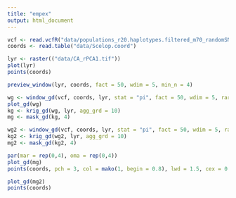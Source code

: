 ```yaml
---
title: "empex"
output: html_document
---
```

```r
vcf <- read.vcfR("data/populations_r20.haplotypes.filtered_m70_randomSNP.vcf")
coords <- read.table("data/Scelop.coord")

lyr <- raster(("data/CA_rPCA1.tif"))
plot(lyr)
points(coords)
```

```r
preview_window(lyr, coords, fact = 50, wdim = 5, min_n = 4)

wg <- window_gd(vcf, coords, lyr, stat = "pi", fact = 50, wdim = 5, rarify = TRUE, rarify_n = 4, rarify_nit = 5)
plot_gd(wg)
kg <- krig_gd(wg, lyr, agg_grd = 10)
mg <- mask_gd(kg, 4)

wg2 <- window_gd(vcf, coords, lyr, stat = "pi", fact = 50, wdim = 5, rarify = FALSE, min_n = 4)
kg2 <- krig_gd(wg2, lyr, agg_grd = 10)
mg2 <- mask_gd(kg2, 4)

par(mar = rep(0,4), oma = rep(0,4))
plot_gd(mg)
points(coords, pch = 3, col = mako(1, begin = 0.8), lwd = 1.5, cex = 0.8)

plot_gd(mg2)
points(coords)
```

